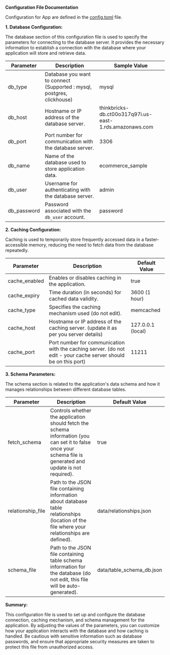 **Configuration File Documentation**

Configuration for App are defined in the [config.toml](https://github.com/frolicorg/frolic/blob/prod/app/server/config.toml) file.

**1. Database Configuration:**

The database section of this configuration file is used to specify the parameters for connecting to the database server. It provides the necessary information to establish a connection with the database where your application will store and retrieve data.

| Parameter    | Description                                         | Sample Value                                              |
|--------------|-----------------------------------------------------|----------------------------------------------------|
| db_type      | Database you want to connect (Supported : mysql, postgres, clickhouse)      | mysql |
| db_host      | Hostname or IP address of the database server.      | thinkbricks-db.ct00o317q97i.us-east-1.rds.amazonaws.com |
| db_port      | Port number for communication with the database server. | 3306                                               |
| db_name      | Name of the database used to store application data. | ecommerce_sample                                   |
| db_user      | Username for authenticating with the database server. | admin                                              |
| db_password  | Password associated with the `db_user` account.    | password                                           |


**2. Caching Configuration:**

Caching is used to temporarily store frequently accessed data in a faster-accessible memory, reducing the need to fetch data from the database repeatedly.

| Parameter     | Description                                           | Default Value       |
|---------------|-------------------------------------------------------|---------------------|
| cache_enabled | Enables or disables caching in the application.      | true                |
| cache_expiry  | Time duration (in seconds) for cached data validity. | 3600 (1 hour)       |
| cache_type    | Specifies the caching mechanism used (do not edit).                | memcached           |
| cache_host    | Hostname or IP address of the caching server. (update it as per you server details)        | 127.0.0.1 (local)   |
| cache_port    | Port number for communication with the caching server. (do not edit - your cache server should be on this port) | 11211             |

**3. Schema Parameters:**

The schema section is related to the application's data schema and how it manages relationships between different database tables.

| Parameter         | Description                                               | Default Value              |
|-------------------|-----------------------------------------------------------|----------------------------|
| fetch_schema      | Controls whether the application should fetch the schema information (you can set it to false once your schema file is generated and update is not required). | true                       |
| relationship_file | Path to the JSON file containing information about database table relationships (location of the file where your relationships are defined). | data/relationships.json    |
| schema_file       | Path to the JSON file containing table schema information for the database (do not edit, this file will be auto-generated). | data/table_schema_db.json  |

**Summary:**

This configuration file is used to set up and configure the database connection, caching mechanism, and schema management for the application. By adjusting the values of the parameters, you can customize how your application interacts with the database and how caching is handled. Be cautious with sensitive information such as database passwords, and ensure that appropriate security measures are taken to protect this file from unauthorized access.